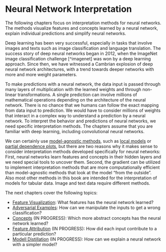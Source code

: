 # Neural Network Interpretation {#neural-networks}

<!-- General Intro -->
The following chapters focus on interpretation methods for neural networks.
The methods visualize features and concepts learned by a neural network, explain individual predictions and simplify neural networks.

Deep learning has been very successful, especially in tasks that involve images and texts such as image classification and language translation. 
The success story of deep neural networks began in 2012, when the ImageNet image classification challenge [^imagenet] was won by a deep learning approach.
Since then, we have witnessed a Cambrian explosion of deep neural network architectures, with a trend towards deeper networks with more and more weight parameters.

<!-- Why not interpretable -->
To make predictions with a neural network, the data input is passed through many layers of multiplication with the learned weights and through non-linear transformations.
A single prediction can involve millions of mathematical operations depending on the architecture of the neural network.
There is no chance that we humans can follow the exact mapping from data input to prediction.
We would have to consider millions of weights that interact in a complex way to understand a prediction by a neural network.
To interpret the behavior and predictions of neural networks, we need specific interpretation methods.
The chapters assume that you are  familiar with deep learning, including convolutional neural networks.

<!-- Why specific interpretation -->
We can certainly use [model-agnostic methods](#agnostic), such as [local models](#lime) or [partial dependence plots](#pdp), but there are two reasons why it makes sense to consider interpretation methods developed specifically for neural networks:
First, neural networks learn features and concepts in their hidden layers and we need special tools to uncover them.
Second, the gradient can be utilized to implement interpretation methods that are more computationally efficient than model-agnostic methods that look at the model "from the outside".
Also most other methods in this book are intended for the interpretation of models for tabular data.
Image and text data require different methods.

The next chapters cover the following topics:

- [Feature Visualization](#feature-visualisation): What features has the neural network learned?
- [Adversarial Examples](#adversarial): How can we manipulate the inputs to get a wrong classification?
- [Concepts](#neural-concepts) (IN PROGRESS): Which more abstract concepts has the neural network learned?
- [Feature Attribution](#feature-attribution) (IN PROGRESS): How did each input contribute to a particular prediction?
- [Modell Distillation](#neural-distillation) (IN PROGRESS): How can we explain a neural network with a simpler model?
